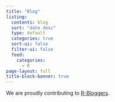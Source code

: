 ```yaml
---
title: "Blog"
listing:
  contents: blog
  sort: "date desc"
  type: default
  categories: true
  sort-ui: false
  filter-ui: false
  feed:
    categories: 
      - R
page-layout: full
title-block-banner: true
---
```


We are proudly contributing to [R-Bloggers](https://www.r-bloggers.com).
